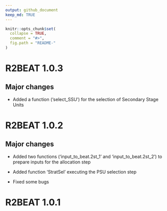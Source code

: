 ---
output: github_document
keep_md: TRUE
---

<!-- NEWS.md is generated from NEWS.Rmd. Please edit NEWS.Rmd file -->

```{r, echo = FALSE}
knitr::opts_chunk$set(
  collapse = TRUE,
  comment = "#>",
  fig.path = "README-"
)
```

# R2BEAT 1.0.3

## Major changes

* Added a function ('select_SSU') for the selection of Secondary Stage Units


# R2BEAT 1.0.2

## Major changes

* Added two functions ('input_to_beat.2st_1' and 'input_to_beat.2st_2') to prepare inputs for the allocation step

* Added function 'StratSel' executing the PSU selection step

* Fixed some bugs 

# R2BEAT 1.0.1  
 
